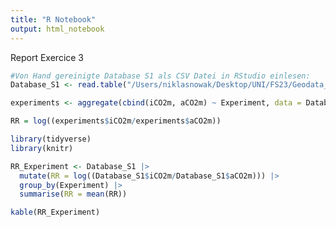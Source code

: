 ```yaml
---
title: "R Notebook"
output: html_notebook
---
```


Report Exercice 3

```r
#Von Hand gereinigte Database S1 als CSV Datei in RStudio einlesen:
Database_S1 <- read.table("/Users/niklasnowak/Desktop/UNI/FS23/Geodata_Science/Report_exercice3/Daten_gereinigt/Database_S1_gereinigt.2_.csv",sep=",",header=TRUE)

experiments <- aggregate(cbind(iCO2m, aCO2m) ~ Experiment, data = Database_S1, FUN = mean )

RR = log((experiments$iCO2m/experiments$aCO2m))
```

```r
library(tidyverse)
library(knitr)

RR_Experiment <- Database_S1 |>
  mutate(RR = log((Database_S1$iCO2m/Database_S1$aCO2m))) |>
  group_by(Experiment) |>
  summarise(RR = mean(RR)) 

kable(RR_Experiment)
```